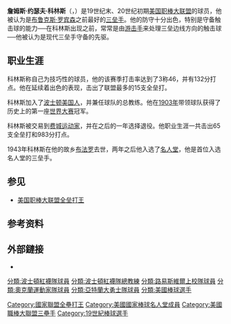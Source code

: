 {{unreferenced|time=2009-09-28T11:20:38+00:00}}
{{Infobox MLB retired
| name       =吉米·科林斯
| native_name=Jimmy Collins
| image      = Jimmy Collins.jpg
| width      = 250px
| caption    =
| position   =[[三垒手|三垒手]]/[[总教练|总教练]]
| birthdate  ={{birth date|1870|1|16}}<br />{{city-state|布法罗|纽约州}}
| deathdate  ={{death date and age|1943|3|6|1870|1|16}}<br />{{city-state|布法罗|纽约州}}
| bats       =右
| throws     =右
| debutyear  ={{MLBy|1895年}}
| debutdate  =4月19日
| debutteam  =[[路易斯维尔上校|路易斯维尔上校]]
| finalyear  ={{MLBy|1908年}}
| finaldate  =8月29日
| finalteam  =[[奥克兰运动家|费城运动家]]
| stat1label =[[打击率|打击率]]
| stat1value =.294
| stat2label =[[安打|安打]]
| stat2value =1999
| stat3label =[[打点|打点]]
| stat3value =983
| teams      =<nowiki></nowiki>
* [[路易斯维尔上校|路易斯维尔上校]] （{{MLBy|1895年}}）
* [[亚特兰大勇士|波士顿食豆人]] （{{MLBy|1895年}}－{{MLBy|1900年}}）
* [[波士顿红袜|波士顿美国人]] （{{MLBy|1901年}}－{{MLBy|1907年}}）
* [[奥克兰运动家|费城运动家]] （{{MLBy|1907年}}－{{MLBy|1908年}}）
| highlights =<nowiki></nowiki>
* [[世界大赛|世界大赛]]冠军 （[[1903年世界大赛|1903年]]）
* 国家联盟冠军 （{{MLBy|1897年}}，{{MLBy|1898年}}）
* 美国联盟冠军 （{{MLBy|1904年}}）
* 国家联盟[[美国职棒大联盟全垒打王|全垒打王]] （{{MLBy|1898年}}）
| hofdate    ={{by|1945年}}
| hofvote    =
| hofmethod  =专业委员会
}}

'''詹姆斯·约瑟夫·科林斯'''（{{lang-en|'''James Joseph Collins'''}}，{{bd|1870年|1月16日|1943年|3月6日|Collins, Jimmy}}）是19世纪末、20世纪初期[[美国职棒大联盟|美国职棒大联盟]]的球员，他被认为是[[布鲁克斯·罗宾森|布鲁克斯·罗宾森]]之前最好的[[三垒手|三垒手]]。他的防守十分出色，特别是守备触击球的能力──在科林斯出现之前，常常是由[[游击手|游击手]]来处理三垒边线方向的触击球──他被认为是现代三垒手守备的先驱。

==职业生涯==
{{MLBy|1897年}}科林斯称自己为技巧性的球员，他的该赛季打击率达到了3称46，并有132分打点。他在{{MLBy|1898年}}延续着出色的表现，击出了联盟最多的15支全垒打。

{{MLBy|1901年}}科林斯加入了[[波士顿红袜|波士顿美国人]]，并兼任球队的总教练。他在[[1903年世界大赛|1903年]]带领球队获得了历史上的第一座[[世界大赛|世界大赛]]冠军。

{{MLBy|1907年}}科林斯被交易到[[奥克兰运动家|费城运动家]]，并在之后的一年选择退役。他职业生涯一共击出65支全垒打和983分打点。

1943年科林斯在他的故乡[[布法罗|布法罗]]去世，两年之后他入选了[[棒球名人堂|名人堂]]，他是首位入选名人堂的三垒手。

==参见==
*[[美国职棒大联盟全垒打王|美国职棒大联盟全垒打王]]

== 参考资料 ==
{{reflist}}

== 外部鏈接 ==
* {{baseballstats|br=c/colliji01}}

{{s-start-collapsible|header={{s-ach}}}}
{{succession box | title=[[美國職棒大聯盟全壘打王|國家聯盟全壘打王]] | before=[[休·達菲|休·達菲]] | years={{MLBy|1898年}}| after=[[巴克·弗里曼|巴克·弗里曼]]}}
{{end box}}
{{s-start-collapsible|header={{s-sports}}}}
{{succession box|title=[[波士頓紅襪總教練列表|波士頓美國人隊總教練]]|before=''第一位總教練''|years=1901年－1906年| after=[[齊科·斯塔爾|齊科·斯塔爾]]}}
{{end box}}
{{國家聯盟全壘打王}}
{{1903 World Series Champions}}
{{美國棒球名人堂成員}}
{{Authority control}}

{{DEFAULTSORT:Collins, Jimmy}}
[[分類:波士頓紅襪隊球員|分類:波士頓紅襪隊球員]]
[[分類:波士頓紅襪隊總教練|分類:波士頓紅襪隊總教練]]
[[分類:路易斯維爾上校隊球員|分類:路易斯維爾上校隊球員]]
[[分類:奧克蘭運動家隊球員|分類:奧克蘭運動家隊球員]]
[[分類:亞特蘭大勇士隊球員|分類:亞特蘭大勇士隊球員]]
[[Category:國家聯盟全壘打王|Category:國家聯盟全壘打王]]
[[Category:美國國家棒球名人堂成員|Category:美國國家棒球名人堂成員]]
[[分類:美國棒球選手|分類:美國棒球選手]]
[[Category:美國職棒大聯盟三壘手|Category:美國職棒大聯盟三壘手]]
[[Category:19世紀棒球選手|Category:19世紀棒球選手]]